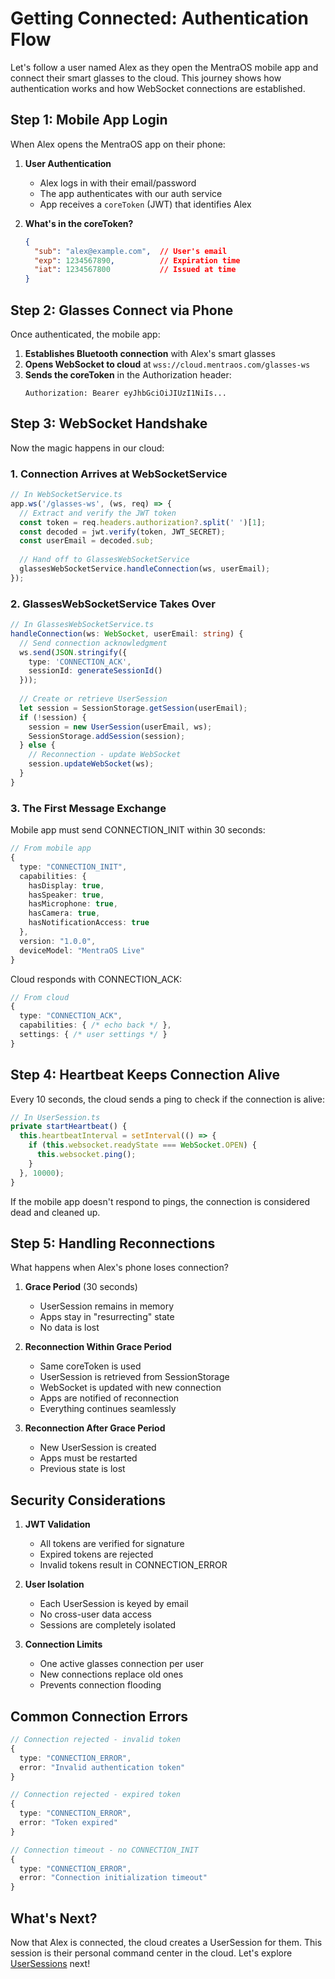 # Getting Connected: Authentication Flow

Let's follow a user named Alex as they open the MentraOS mobile app and connect their smart glasses to the cloud. This journey shows how authentication works and how WebSocket connections are established.

## Step 1: Mobile App Login

When Alex opens the MentraOS app on their phone:

1. **User Authentication**
   - Alex logs in with their email/password
   - The app authenticates with our auth service
   - App receives a `coreToken` (JWT) that identifies Alex

2. **What's in the coreToken?**
   ```json
   {
     "sub": "alex@example.com",  // User's email
     "exp": 1234567890,          // Expiration time
     "iat": 1234567800           // Issued at time
   }
   ```

## Step 2: Glasses Connect via Phone

Once authenticated, the mobile app:

1. **Establishes Bluetooth connection** with Alex's smart glasses
2. **Opens WebSocket to cloud** at `wss://cloud.mentraos.com/glasses-ws`
3. **Sends the coreToken** in the Authorization header:
   ```
   Authorization: Bearer eyJhbGciOiJIUzI1NiIs...
   ```

## Step 3: WebSocket Handshake

Now the magic happens in our cloud:

### 1. Connection Arrives at WebSocketService

```typescript
// In WebSocketService.ts
app.ws('/glasses-ws', (ws, req) => {
  // Extract and verify the JWT token
  const token = req.headers.authorization?.split(' ')[1];
  const decoded = jwt.verify(token, JWT_SECRET);
  const userEmail = decoded.sub;
  
  // Hand off to GlassesWebSocketService
  glassesWebSocketService.handleConnection(ws, userEmail);
});
```

### 2. GlassesWebSocketService Takes Over

```typescript
// In GlassesWebSocketService.ts
handleConnection(ws: WebSocket, userEmail: string) {
  // Send connection acknowledgment
  ws.send(JSON.stringify({
    type: 'CONNECTION_ACK',
    sessionId: generateSessionId()
  }));
  
  // Create or retrieve UserSession
  let session = SessionStorage.getSession(userEmail);
  if (!session) {
    session = new UserSession(userEmail, ws);
    SessionStorage.addSession(session);
  } else {
    // Reconnection - update WebSocket
    session.updateWebSocket(ws);
  }
}
```

### 3. The First Message Exchange

Mobile app must send CONNECTION_INIT within 30 seconds:

```typescript
// From mobile app
{
  type: "CONNECTION_INIT",
  capabilities: {
    hasDisplay: true,
    hasSpeaker: true,
    hasMicrophone: true,
    hasCamera: true,
    hasNotificationAccess: true
  },
  version: "1.0.0",
  deviceModel: "MentraOS Live"
}
```

Cloud responds with CONNECTION_ACK:

```typescript
// From cloud
{
  type: "CONNECTION_ACK",
  capabilities: { /* echo back */ },
  settings: { /* user settings */ }
}
```

## Step 4: Heartbeat Keeps Connection Alive

Every 10 seconds, the cloud sends a ping to check if the connection is alive:

```typescript
// In UserSession.ts
private startHeartbeat() {
  this.heartbeatInterval = setInterval(() => {
    if (this.websocket.readyState === WebSocket.OPEN) {
      this.websocket.ping();
    }
  }, 10000);
}
```

If the mobile app doesn't respond to pings, the connection is considered dead and cleaned up.

## Step 5: Handling Reconnections

What happens when Alex's phone loses connection?

1. **Grace Period** (30 seconds)
   - UserSession remains in memory
   - Apps stay in "resurrecting" state
   - No data is lost

2. **Reconnection Within Grace Period**
   - Same coreToken is used
   - UserSession is retrieved from SessionStorage
   - WebSocket is updated with new connection
   - Apps are notified of reconnection
   - Everything continues seamlessly

3. **Reconnection After Grace Period**
   - New UserSession is created
   - Apps must be restarted
   - Previous state is lost

## Security Considerations

1. **JWT Validation**
   - All tokens are verified for signature
   - Expired tokens are rejected
   - Invalid tokens result in CONNECTION_ERROR

2. **User Isolation**
   - Each UserSession is keyed by email
   - No cross-user data access
   - Sessions are completely isolated

3. **Connection Limits**
   - One active glasses connection per user
   - New connections replace old ones
   - Prevents connection flooding

## Common Connection Errors

```typescript
// Connection rejected - invalid token
{
  type: "CONNECTION_ERROR",
  error: "Invalid authentication token"
}

// Connection rejected - expired token
{
  type: "CONNECTION_ERROR", 
  error: "Token expired"
}

// Connection timeout - no CONNECTION_INIT
{
  type: "CONNECTION_ERROR",
  error: "Connection initialization timeout"
}
```

## What's Next?

Now that Alex is connected, the cloud creates a UserSession for them. This session is their personal command center in the cloud. Let's explore [UserSessions](./3-user-sessions.md) next!